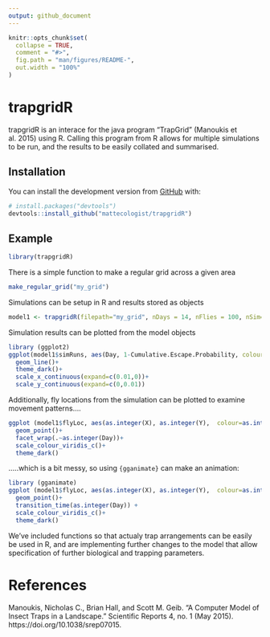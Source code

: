 ```yaml
---
output: github_document
---
```


<!-- README.md is generated from README.Rmd. Please edit that file -->

```r
knitr::opts_chunk$set(
  collapse = TRUE,
  comment = "#>",
  fig.path = "man/figures/README-",
  out.width = "100%"
)
```

# trapgridR

<!-- badges: start -->
<!-- badges: end -->

trapgridR is an interace for the java program "TrapGrid" (Manoukis et al. 2015) using R. Calling this program from R allows for multiple simulations to be run, and the results to be easily collated and summarised.




## Installation

You can install the development version from [GitHub](https://github.com/) with:

``` r
# install.packages("devtools")
devtools::install_github("mattecologist/trapgridR")
```
## Example

```r
library(trapgridR)
```

There is a simple function to make a regular grid across a given area
```r
make_regular_grid("my_grid")
```

Simulations can be setup in R and results stored as objects
```r
model1 <- trapgridR(filepath="my_grid", nDays = 14, nFlies = 100, nSim=10, D=10^5)
```

Simulation results can be plotted from the model objects
```r
library (ggplot2)
ggplot(model1$simRuns, aes(Day, 1-Cumulative.Escape.Probability, colour=SimRun, group=SimRun))+
  geom_line()+
  theme_dark()+
  scale_x_continuous(expand=c(0.01,0))+
  scale_y_continuous(expand=c(0,0.01))

```

Additionally, fly locations from the simulation can be plotted to examine movement patterns....
```r
ggplot (model1$flyLoc, aes(as.integer(X), as.integer(Y),  colour=as.integer(Simulation.Number)))+
  geom_point()+
  facet_wrap(.~as.integer(Day))+
  scale_colour_viridis_c()+
  theme_dark()
```




.....which is a bit messy, so using `{gganimate}` can make an animation:

```r
library (gganimate)
ggplot (model1$flyLoc, aes(as.integer(X), as.integer(Y),  colour=as.integer(Simulation.Number)))+
  geom_point()+
  transition_time(as.integer(Day)) +
  scale_colour_viridis_c()+
  theme_dark()

```

We've included functions so that actualy trap arrangements can be easily be used in R, and are implementing further changes to the model that allow specification of further biological and trapping parameters.

# References

Manoukis, Nicholas C., Brian Hall, and Scott M. Geib. “A Computer Model of Insect Traps in a Landscape.” Scientific Reports 4, no. 1 (May 2015). https://doi.org/10.1038/srep07015.
